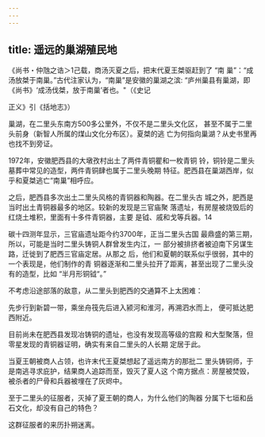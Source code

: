 ```yaml
---
---
---
```

title: 遥远的巢湖殖民地
---



《尚书・仲虺之诰＞1己载，商汤灭夏之后，把末代夏王桀驱赶到了 “南 巢”：“成汤放桀于南巢。”古代注家认为，“南巢”是安徽的巢湖之滨: “庐州巢县有巢湖，即《尚书》‘成汤伐桀，放于南巢’者也。"（《史记

正义》引《括地志》）

巢湖，在二里头东南方500多公里外，不仅不是二里头文化区， 甚至不属于二里头前身（新智人所属的煤山文化分布区）。夏桀的逃 亡为何指向巢湖？从史书里再也找不到旁证。

1972年，安徽肥西县的大墩孜村出土了两件青铜瞿和一枚青铜 铃，铜铃是二里头墓葬中常见的造型，两件青铜肆也属于二里头晚期 特征。肥西县在巢湖西岸，似乎和夏桀逃亡“南巢”相呼应。

之后，肥西县多次出土二里头风格的青铜器和陶器。在二里头古 城之外，肥西是当时出土青铜器最多的地区。较新的发现是三官庙聚 落遗址，有房屋被烧毁后的红烧土堆积，里面有十多件青铜器，主要 是钺、戚和戈等兵器。14

碳十四测年显示，三官庙遗址距今约3700年，正当二里头古国 最鼎盛的第三期，所以，可能是当时二里头铸铜人群曾发生内江，一 部分被排挤者被迫南下另谋生路，迁徙到了肥西三官庙定居。从那之 后，他们和夏朝的联系似乎很弱，其中的一个表现是，他们制作的青 铜器逐渐和二里头拉开了距离，甚至出现了二里头没有的造型，比如 “半月形铜钺“。”

不考虑沿途部落的敌意，从二里头到肥西的交通算不上太困难：



先步行到新碧一带，乘坐舟筏先后进入颍河和淮河，再溯泗水而上， 便可抵达肥西附近。

目前尚未在肥西县发现冶铸铜的遗址，也没有发现高等级的宫殿 和大型聚落，但零星发现的青铜器证明，确实有来自二里头的人长期 定居于此。

当夏王朝被商人占领，也许末代王夏桀想起了遥远南方的那批二 里头铸铜师，于是南逃寻求庇护，结果商人追踪而至，毁灭了夏人这 个南方据点：房屋被焚毁，被杀者的尸骨和兵器被埋在了灰烬中。

至于二里头的征服者，灭掉了夏王朝的商人，为什么他们的陶器 分属下七垣和岳石文化，却没有自己的特色？

这群征服者的来历扑朔迷离。